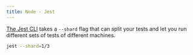 ```yaml
---
title: Node - Jest
---
```


[The Jest CLI](https://jestjs.io/docs/cli#--shard) takes a `--shard` flag that can split your tests and let you run
different sets of tests of different machines.

```bash
jest --shard=1/3
```
